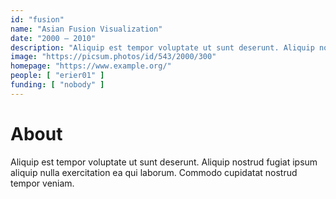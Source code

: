 ```yaml
---
id: "fusion"
name: "Asian Fusion Visualization"
date: "2000 – 2010"
description: "Aliquip est tempor voluptate ut sunt deserunt. Aliquip nostrud fugiat ipsum aliquip nulla exercitation ea qui laborum. Commodo cupidatat nostrud tempor veniam."
image: "https://picsum.photos/id/543/2000/300"
homepage: "https://www.example.org/"
people: [ "erier01" ]
funding: [ "nobody" ]
---
```


# About
Aliquip est tempor voluptate ut sunt deserunt. Aliquip nostrud fugiat ipsum aliquip nulla exercitation ea qui laborum. Commodo cupidatat nostrud tempor veniam.
